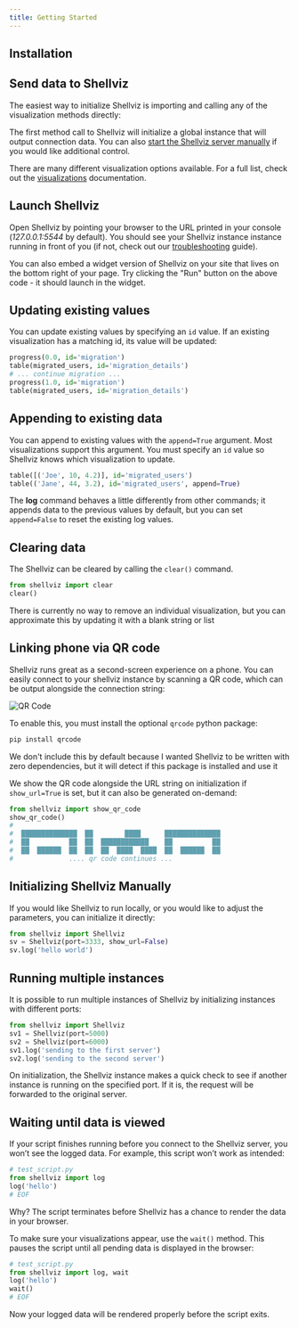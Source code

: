 ```yaml
---
title: Getting Started
---
```


## Installation

<CodeRunner showCopy={true}>
<CodeExample language="python" code={`pip install shellviz`}/>
<CodeExample language="javascript" code={`npm install shellviz`}/>
</CodeRunner>


## Send data to Shellviz
The easiest way to initialize Shellviz is importing and calling any of the visualization methods directly:


<CodeRunner code="shellviz.clear();shellviz.log('hello world');shellviz.json({'type': 'fruit', 'name': 'pear'})">
<CodeExample language="python" code={`from shellviz import log, json
log('hello world')
# Shellviz serving on http://192.168.86.124:5544
json({'type': 'fruit', 'name': 'pear'})
`} />
<CodeExample language="javascript" code={`import { log, json } from 'shellviz'
log('hello world')
// Shellviz serving on http://192.168.86.124:5544
json({'type': 'fruit', 'name': 'pear'})`} />

</CodeRunner>

The first method call to Shellviz will initialize a global instance that will output connection data. You can also [start the Shellviz server manually](/getting-started#initializing-shellviz-manually) if you would like additional control. 

<CodeRunner code="shellviz.table([['cell 1.1','cell 1.2'],['cell 2.1', 'cell 2.2']])">
<CodeExample language="python" code={`from shellviz import table
table([['cell 1.1','cell 1.2'],['cell 2.1', 'cell 2.2']])`}/>
<CodeExample language="javascript" code={`import { table } from 'shellviz';
table([['cell 1.1','cell 1.2'],['cell 2.1', 'cell 2.2']])`}/>
</CodeRunner>

There are many different visualization options available. For a full list, check out the [visualizations](/visualization) documentation.


## Launch Shellviz
Open Shellviz by pointing your browser to the URL printed in your console (*127.0.0.1:5544* by default). You should see your Shellviz instance instance running in front of you (if not, check out our [troubleshooting](/troubleshooting) guide).

You can also embed a widget version of Shellviz on your site that lives on the bottom right of your page. Try clicking the "Run" button on the above code - it should launch in the widget.



## Updating existing values
You can update existing values by specifying an `id` value. If an existing visualization has a matching id, its value will be updated:

```python
progress(0.0, id='migration')
table(migrated_users, id='migration_details')
# ... continue migration ...
progress(1.0, id='migration')
table(migrated_users, id='migration_details')
```

## Appending to existing data
You can append to existing values with the `append=True` argument. Most visualizations support this argument. You must specify an `id` value so Shellviz knows which visualization to update.

```python
table([('Joe', 10, 4.2)], id='migrated_users')
table(('Jane', 44, 3.2), id='migrated_users', append=True)
```

The **log** command behaves a little differently from other commands; it appends data to the previous values by default, but you can set `append=False` to reset the existing log values.

## Clearing data

The Shellviz can be cleared by calling the `clear()` command.

```python
from shellviz import clear
clear()
```

<Note>There is currently no way to remove an individual visualization, but you can approximate this by updating it with a blank string or list</Note>

## Linking phone via QR code
Shellviz runs great as a second-screen experience on a phone. You can easily connect to your shellviz instance by scanning a QR code, which can be output alongside the connection string:

![QR Code](/docs/qr.png)

To enable this, you must install the optional `qrcode` python package: 

```bash
pip install qrcode
```

<Note>We don't include this by default because I wanted Shellviz to be written with zero dependencies, but it will detect if this package is installed and use it</Note>

We show the QR code alongside the URL string on initialization if `show_url=True` is set, but it can also be generated on-demand:

```python
from shellviz import show_qr_code
show_qr_code()
#
#  ██████████████  ██        ████      ██████████████
#  ██          ██  ██  ████████████    ██          ██
#  ██  ██████  ██  ██  ██  ████  ████  ██  ██████  ██
#              .... qr code continues ...
```

## Initializing Shellviz Manually
If you would like Shellviz to run locally, or you would like to adjust the parameters, you can initialize it directly:


```python
from shellviz import Shellviz
sv = Shellviz(port=3333, show_url=False)
sv.log('hello world')
```



## Running multiple instances
It is possible to run multiple instances of Shellviz by initializing instances with different ports:

```python
from shellviz import Shellviz
sv1 = Shellviz(port=5000)
sv2 = Shellviz(port=6000)
sv1.log('sending to the first server')
sv2.log('sending to the second server')
```

On initialization, the Shellviz instance makes a quick check to see if another instance is running on the specified port. If it is, the request will be forwarded to the original server.

## Waiting until data is viewed
If your script finishes running before you connect to the Shellviz server, you won’t see the logged data. For example, this script won’t work as intended:

```python
# test_script.py
from shellviz import log
log('hello')
# EOF
```

Why? The script terminates before Shellviz has a chance to render the data in your browser.

To make sure your visualizations appear, use the `wait()` method. This pauses the script until all pending data is displayed in the browser:

```python
# test_script.py
from shellviz import log, wait
log('hello')
wait()
# EOF
```

Now your logged data will be rendered properly before the script exits.